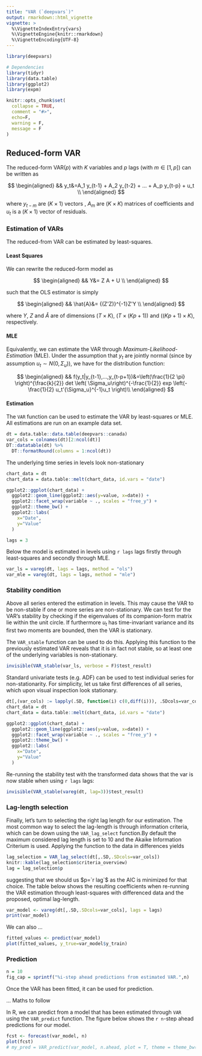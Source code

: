 ```yaml
---
title: "VAR (`deepvars`)"
output: rmarkdown::html_vignette
vignette: >
  %\VignetteIndexEntry{vars}
  %\VignetteEngine{knitr::rmarkdown}
  %\VignetteEncoding{UTF-8}
---
```


```r
library(deepvars)

# Dependencies
library(tidyr)
library(data.table)
library(ggplot2)
library(expm)

knitr::opts_chunk$set(
  collapse = TRUE,
  comment = "#>",
  echo=F,
  warning = F, 
  message = F
)
```

## Reduced-form VAR 

The reduced-form VAR($p$) with $K$ variables and $p$ lags (with $m \in [1,p]$) can be written as

$$
\begin{aligned}
&& y_t&=A_1 y_{t-1} + A_2 y_{t-2} + ... + A_p y_{t-p} + u_t \\
\end{aligned}
$$

where $y_{t-m}$ are $(K \times 1)$ vectors , $A_m$ are $(K \times K)$ matrices of coefficients and $u_t$ is a $(K \times 1)$ vector of residuals. 

### Estimation of VARs 

The reduced-from VAR can be estimated by least-squares. 

#### Least Squares

We can rewrite the reduced-form model as 

$$
\begin{aligned}
&& Y&= Z A + U \\
\end{aligned}
$$

such that the OLS estimator is simply

$$
\begin{aligned}
&& \hat{A}&= {(Z'Z)}^{-1}Z'Y  \\
\end{aligned}
$$

where $Y$, $Z$ and $\hat{A}$ are of dimensions $(T \times K)$, $(T \times (Kp+1))$ and $((Kp+1) \times K)$, respectively.  

#### MLE

Equivalently, we can estimate the VAR through *Maximum-Likelihood-Estimation* (MLE). Under the assumption that $y_t$ are jointly normal (since by assumption $u_t \sim N(0, \Sigma_u)$), we have for the distribution function:

$$
\begin{aligned}
&& f(y_t|y_{t-1},...,y_{t-p+1})&=\left(\frac{1}{2 \pi} \right)^{\frac{k}{2}} det \left( \Sigma_u\right)^{-\frac{1}{2}}  exp \left(-\frac{1}{2} u_t'{\Sigma_u}^{-1}u_t \right)\\
\end{aligned}
$$

#### Estimation

The `VAR` function can be used to estimate the VAR by least-squares or MLE. All estimations are run on an example data set. 

```r
dt = data.table::data.table(deepvars::canada)
var_cols = colnames(dt)[2:ncol(dt)]
DT::datatable(dt) %>%
  DT::formatRound(columns = 1:ncol(dt))
```

The underlying time series in levels look non-stationary 

```r
chart_data = dt
chart_data = data.table::melt(chart_data, id.vars = "date")

ggplot2::ggplot(chart_data) +
  ggplot2::geom_line(ggplot2::aes(y=value, x=date)) +
  ggplot2::facet_wrap(variable ~ ., scales = "free_y") +
  ggplot2::theme_bw() +
  ggplot2::labs(
    x="Date",
    y="Value"
  )
```


```r
lags = 3
```

Below the model is estimated in levels using `r lags` lags firstly through least-squares and secondly through MLE. 

```r
var_ls = vareg(dt, lags = lags, method = "ols")
var_mle = vareg(dt, lags = lags, method = "mle")
```

### Stability condition

Above all series entered the estimation in levels. This may cause the VAR to be non-stable if one or more series are non-stationary. We can test for the VAR's stability by checking if the eigenvalues of its companion-form matrix lie within the unit circle. If furthermore $u_t$ has time-invariant variance and its first two moments are bounded, then the VAR is stationary. 

The `VAR_stable` function can be used to do this. Applying this function to the previously estimated VAR reveals that it is in fact not stable, so at least one of the underlying variables is non-stationary. 

```r
invisible(VAR_stable(var_ls, verbose = F)$test_result)
```

Standard univariate tests (e.g. ADF) can be used to test individual series for non-stationarity. For simplicity, let us take first differences of all series, which upon visual inspection look stationary. 

```r
dt[,(var_cols) := lapply(.SD, function(i) c(0,diff(i))), .SDcols=var_cols]
chart_data = dt
chart_data = data.table::melt(chart_data, id.vars = "date")

ggplot2::ggplot(chart_data) +
  ggplot2::geom_line(ggplot2::aes(y=value, x=date)) +
  ggplot2::facet_wrap(variable ~ ., scales = "free_y") +
  ggplot2::theme_bw() +
  ggplot2::labs(
    x="Date",
    y="Value"
  )
```

Re-running the stability test with the transformed data shows that the var is now stable when using `r lags` lags:

```r
invisible(VAR_stable(vareg(dt, lag=3))$test_result)
```


### Lag-length selection

Finally, let's turn to selecting the right lag length for our estimation. The most common way to select the lag-length is through information criteria, which can be down using the `VAR_lag_select` function.By default the maximum considered lag length is set to 10 and the Akaike Information Criterium is used. Applying the function to the data in differences yields

```r
lag_selection = VAR_lag_select(dt[,.SD,.SDcols=var_cols])
knitr::kable(lag_selection$criteria_overview)
lag = lag_selection$p
```

suggesting that we should us $p=`r lag`$ as the AIC is minimized for that choice. The table below shows the resulting coefficients when re-running the VAR estimation through least-squares with differenced data and the proposed, optimal lag-length. 

```r
var_model <- vareg(dt[,.SD,.SDcols=var_cols], lags = lags)
print(var_model)
```

We can also ...

```r
fitted_values <- predict(var_model)
plot(fitted_values, y_true=var_model$y_train)
```


### Prediction

```r
n = 10
fig_cap = sprintf("%i-step ahead predictions from estimated VAR.",n)
```

Once the VAR has been fitted, it can be used for prediction. 

... Maths to follow

In R, we can predict from a model that has been estimated through `VAR` using the `VAR_predict` function. The figure below shows the `r n`-step ahead predictions for our model. 

```r
fcst <- forecast(var_model, n)
plot(fcst)
# my_pred = VAR_predict(var_model, n.ahead, plot = T, theme = theme_bw())
```
